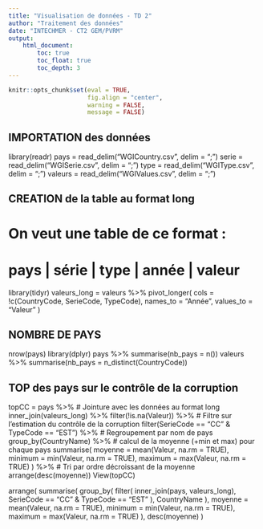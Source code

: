 ```yaml
---
title: "Visualisation de données - TD 2"
author: "Traitement des données"
date: "INTECHMER - CT2 GEM/PVRM"
output:
    html_document:
        toc: true
        toc_float: true
        toc_depth: 3
---
```


```r
knitr::opts_chunk$set(eval = TRUE,
                      fig.align = "center", 
                      warning = FALSE, 
                      message = FALSE)
```

## IMPORTATION des données
library(readr)
pays = read_delim("WGICountry.csv", delim = ";")
serie = read_delim("WGISerie.csv", delim = ";")
type = read_delim("WGIType.csv", delim = ";")
valeurs = read_delim("WGIValues.csv", delim = ";")

## CREATION de la table au format long

# On veut une table de ce format :
#   pays | série | type | année | valeur

library(tidyr)
valeurs_long = valeurs %>%
  pivot_longer(
    cols = !c(CountryCode, SerieCode, TypeCode),
    names_to = "Année",
    values_to = "Valeur"
  )


## NOMBRE DE PAYS

nrow(pays)
library(dplyr)
pays %>% summarise(nb_pays = n())
valeurs %>% summarise(nb_pays = n_distinct(CountryCode))

## TOP des pays sur le contrôle de la corruption

topCC = pays %>%
  # Jointure avec les données au format long
  inner_join(valeurs_long) %>%
  filter(!is.na(Valeur)) %>%
  # Filtre sur l'estimation du contrôle de la corruption
  filter(SerieCode == "CC" & TypeCode == "EST") %>%
  # Regroupement par nom de pays
  group_by(CountryName) %>%
  # calcul de la moyenne (+min et max) pour chaque pays
  summarise(
    moyenne = mean(Valeur, na.rm = TRUE),
    minimum = min(Valeur, na.rm = TRUE),
    maximum = max(Valeur, na.rm = TRUE)
  ) %>%
  # Tri par ordre décroissant de la moyenne
  arrange(desc(moyenne))
View(topCC)


arrange(
  summarise(
    group_by(
      filter(
        inner_join(pays, valeurs_long),
        SerieCode == "CC" & TypeCode == "EST"
      ),
      CountryName
    ),
    moyenne = mean(Valeur, na.rm = TRUE),
    minimum = min(Valeur, na.rm = TRUE),
    maximum = max(Valeur, na.rm = TRUE)
  ),
  desc(moyenne)
)


